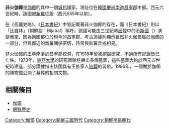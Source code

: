 {{unreferenced|time=2015-02-17T01:23:08+00:00}}
{{Infobox Korean name
|hangul=비화가야
|hanja=非火伽倻
|rr=Bihwa Gaya
|mr=Pihwa Kaya
}}
{{朝鮮歷史}}
'''非火伽倻'''是[[伽倻|伽倻]]的其中一個[[城邦|城邦]]國家，現址位在[[韓國|韓國]][[慶尚南道|慶尚南道]][[昌寧郡|昌寧郡]]中部。西元六世紀時，該國被[[新羅|新羅]]征服（西元555年以前）。

在《高麗史略》、《[[日本書紀|日本書紀]]》中皆記載著非火伽倻的存在，而《日本書紀》則以「比自㶱」（朝鮮語：Bijabal）稱呼。該國可能由三世紀時[[辰韓|辰韓]]中的[[不斯國|不斯國]]（{{lang|ko|불사국}}）演變而來，因為兩國都位於現今的昌寧郡。考古證據則顯示雖然非火伽倻屬於伽倻的一部分，但與鄰近的新羅關係密切，時常與新羅兵戎相見。

非火伽倻的王墓座落於昌寧郡{{link-en|昌寧邑|Changnyeong-eup}}校洞，在1918年曾被挖掘研究，不過所有記錄皆已亡佚。1973年，[[東亞大學_(韓國)|東亞大學]]的研究團隊挖掘出多個墓葬，這些墓葬大約於西元五世紀時建造，部分證據指出該國具有王族家人[[陪葬|陪葬]]的習俗。1996年，一個關於伽倻的博物館公開了墓葬的相關文物。

== 相關條目 ==
* [[伽倻|伽倻]]
* [[朝鮮歷史|朝鮮歷史]]

[[Category:伽倻|Category:伽倻]]
[[Category:朝鮮三國時代|Category:朝鮮三國時代]]
[[Category:朝鮮半島朝代|Category:朝鮮半島朝代]]